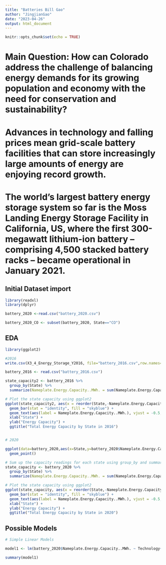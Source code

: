 ```yaml
---
title: "Batteries Bill Gao"
author: "JingjianGao"
date: "2023-04-26"
output: html_document
---
```


```r
knitr::opts_chunk$set(echo = TRUE)
```

# Main Question: How can Colorado address the challenge of balancing energy demands for its growing population and economy with the need for conservation and sustainability?

# Advances in technology and falling prices mean grid-scale battery facilities that can store increasingly large amounts of energy are enjoying record growth.

# The world’s largest battery energy storage system so far is the Moss Landing Energy Storage Facility in California, US, where the first 300-megawatt lithium-ion battery – comprising 4,500 stacked battery racks – became operational in January 2021.


## Initial Dataset import

```r
library(readxl)
library(dplyr)

battery_2020 <-read.csv("battery_2020.csv")

battery_2020_CO <- subset(battery_2020, State=="CO")

```

## EDA

```r
library(ggplot2)

#2016
write.csv(X3_4_Energy_Storage_Y2016, file="battery_2016.csv",row.names=FALSE)

battery_2016 <- read.csv("battery_2016.csv")

state_capacity2 <- battery_2016 %>%
  group_by(State) %>%
  summarize(Nameplate.Energy.Capacity..MWh. = sum(Nameplate.Energy.Capacity..MWh.))

# Plot the state capacity using ggplot2
ggplot(state_capacity2, aes(x = reorder(State,-Nameplate.Energy.Capacity..MWh.), y = Nameplate.Energy.Capacity..MWh.)) +
  geom_bar(stat = "identity", fill = "skyblue") +
  geom_text(aes(label = Nameplate.Energy.Capacity..MWh.), vjust = -0.5, size=2.5)+
  xlab("State") +
  ylab("Energy Capacity") +
  ggtitle("Total Energy Capacity by State in 2016")


# 2020

ggplot(data=battery_2020,aes(x=State,y=battery_2020$Nameplate.Energy.Capacity..MWh.,color=State))+
  geom_point()

# Sum up the capacity readings for each state using group_by and summarize
state_capacity <- battery_2020 %>%
  group_by(State) %>%
  summarize(Nameplate.Energy.Capacity..MWh. = sum(Nameplate.Energy.Capacity..MWh.))

# Plot the state capacity using ggplot2
ggplot(state_capacity, aes(x = reorder(State,-Nameplate.Energy.Capacity..MWh.), y = Nameplate.Energy.Capacity..MWh.)) +
  geom_bar(stat = "identity", fill = "skyblue") +
  geom_text(aes(label = Nameplate.Energy.Capacity..MWh.), vjust = -0.5, size=2.5)+
  xlab("State") +
  ylab("Energy Capacity") +
  ggtitle("Total Energy Capacity by State in 2020")

```

## Possible Models
```r
# Simple Linear Models

model1 <- lm(battery_2020$Nameplate.Energy.Capacity..MWh. ~ Technology+battery_2020$Nameplate.Reactive.Power.Rating+Operating.Month, data= battery_2020)

summary(model1)




```